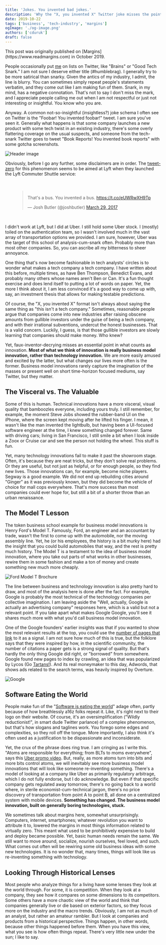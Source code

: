 ```yaml
---
title: 'Jokes. You invented bad jokes.'
description: 'Why the "X, you invented X" Twitter joke misses the point—business model innovation matters more than technology innovation'
date: 2019-10-22
tags: ['business', 'tech-industry', 'margins']
ogImage: './og-image.png'
authors: ['cduruk']
draft: false
---
```



<Callout variant="note">
This post was originally published on [Margins](https://www.readmargins.com) in October 2019.
</Callout>

People occasionally put [me](https://twitter.com/can) on lists on Twitter, like "Brains" or "Good Tech Snark." I am not sure I deserve either title (#humblebrag). I generally try to be more satirical than snarky. Given the antics of my industry, I admit, the line is blurry. You can sometimes simply repeat people's statements verbatim, and they come out like I am making fun of them. Snark, in my mind, has a negative connotation. That's not to say I don't miss the mark, and I appreciate people calling me out when I am not respectful or just not interesting or insightful. You know who you are.

Anyway. A common not-so-insightful (insightless?) joke schema I often see on Twitter is the "Foobar! You invented foobar!" tweet. I am sure you've seen it. Generally what happens is that some company launches a new product with some tech twist in an existing industry, there's some overly flattering coverage on the usual suspects, and someone from the tech-snark Twitter goes to tweet "Book Reports! You invented book reports" with some gotcha screenshots.

![Header image](./header.jpeg)

Obviously, before I go any further, some disclaimers are in order. The [tweet-zero](https://x.com/joshbutler/status/847189801967132672) for this phenomenon seems to be aimed at Lyft when they launched the Lyft Commuter Shuttle service:

<div style="display: flex; justify-content: center; margin: 2rem 0;">
<blockquote class="twitter-tweet"><p lang="en" dir="ltr">That&#39;s a bus. You invented a bus. <a href="https://t.co/eUWRwXH9Tp">https://t.co/eUWRwXH9Tp</a></p>&mdash; Josh Butler (@joshbutler) <a href="https://twitter.com/joshbutler/status/847189801967132672?ref_src=twsrc%5Etfw">March 29, 2017</a></blockquote> <script async src="https://platform.twitter.com/widgets.js" charset="utf-8"></script>
</div>

I didn't work at Lyft, but I did at Uber. I still hold some Uber stock. I (mostly) toiled on the authentication team, so I wasn't involved much in the vast array of transportation options we provided. I am sure, however, Uber was the target of this school of analysis-cum-snark often. Probably more than most other companies. So, you can ascribe all my bitterness to sheer annoyance.

One thing that's now become fashionable in tech analysts' circles is to wonder what makes a tech company a tech company. I have written about this before, multiple times, as have Ben Thompson, Benedict Evans, and probably many others whose names aren't Ben or Can. It's a fun thought exercise and does lend itself to putting a lot of words on paper. Yet, the more I think about it, I am less convinced it's a good way to come up with, say, an investment thesis that allows for making testable predictions.

Of course, the "X, you invented X" format isn't always about saying the same thing as "this isn't a tech company." Sometimes, reasonable people argue that companies come into new industries after raising obscene amounts from gullible investors under the guise of being a tech company, and with their irrational subventions, undercut the honest businesses. That is a valid concern. Luckily, I guess, is that those gullible investors are slowly learning that companies should make money. Who knew?

Yet, faux-inventor-decrying misses an essential point in what counts as innovation. **Most of what we think of innovation is really business model innovation, rather than technology innovation.** We are more easily amused and excited by the latter, but what changes our lives more often is the former. Business model innovations rarely capture the imagination of the masses or present well on short time-horizon focused mediums, say Twitter, but they matter.

## The Visceral vs. The Valuable

Some of this is human. Technical innovations have a more visceral, visual quality that bamboozles everyone, including yours truly. I still remember, for example, the moment Steve Jobs showed the rubber-band UI on the iPhone, where the screen kept moving after he lifted his finger. I mean, it wasn't like the man invented the lightbulb, but having been a UI-focused software engineer at the time, I knew something changed forever. Same with driving cars; living in San Francisco, I still smile a bit when I look inside a Zoox or Cruise car and see the person not holding the wheel. This stuff is fun.

Yet, many technology innovations fail to make it past the showroom stage. Often, it's because they are neat tricks, but they don't solve real problems. Or they are useful, but not just as helpful, or for enough people, so they find new lives. Those innovations can, for example, become niche players. Segway is a good example. We did not end up rebuilding cities around "Ginger" as it was previously known, but they did become the vehicle of choice for mall cops everywhere. That's more success than most companies could ever hope for, but still a bit of a shorter throw than an urban renaissance.

## The Model T Lesson

The token business school example for business model innovations is Henry Ford's Model T. Famously, Ford, an engineer and an accountant by trade, wasn't the first to come up with the automobile, nor the moving assembly line. Yet, he (or his employees, the history is a bit murky here) had the insight that you could build automobiles that way, and the rest is pretty much history. The Model T is a testament to the idea of business model innovation, where you take out parts of what works in other businesses, rewire them in some fashion and make a ton of money and create something new much more cheaply.

![Ford Model T Brochure](./car-brochure.jpeg)

The line between business and technology innovation is also pretty hard to draw, and most of the analysis here is done after the fact. For example, Google is probably the most technical of the technology companies per collective imagination. I am leaving aside the "Well, actually, Google is actually an advertising company" responses here, which is a valid but not a relevant point. If you take apart what makes Google Google, you'll see it shares much more with what you'd call business model innovation.

One of the Google founders' earlier insights was that if you wanted to show the most relevant results at the top, you could use the [number of pages that link](https://en.wikipedia.org/wiki/PageRank) to it as a signal. I am not sure how much of this is true, but the folklore says that they were inspired by how, in the scientific community, the number of citations a paper gets is a strong signal of quality. But that's hardly the only thing Google did right, or "borrowed" from somewhere. Google found new pages to index by crawling, an idea that was popularized by Lycos (Go [Tartans!](https://en.wikipedia.org/wiki/Lycos)). And its real moneymaker to this day, Adwords, that shows ads related to the search terms, was heavily inspired by Overture.

![Google](./google.jpeg)

## Software Eating the World

People make fun of the "[Software is eating the world](https://a16z.com/why-software-is-eating-the-world/)" adage often, partly because of how breathlessly a16z folks repeat it. Like, it's right next to their logo on their website. Of course, it's an oversimplification ("Wildly reductionist!", in smart dude Twitter parlance) of a complex phenomenon, but that's how slogans and taglines work. You forego some edges and complexities, so they roll off the tongue. More importantly, I also think it's often used as a justification to be dispassionate and inconsiderate.

Yet, the crux of the phrase does ring true. I am cringing as I write this. "Atoms are responsible for everything; from BLTs to moms everywhere", says this [Uber promo video](https://vimeo.com/153905859). But, really, as more atoms turn into bits and more bits control atoms, we will inevitably see more business model innovations that will look like someone re-inventing something. There's a model of looking at a company like Uber as primarily regulatory arbitrage, which I do not fully endorse, but I do acknowledge. But even if that specific company gets regulated away tomorrow, there's no going back to a world where, in sterile economist-cum-technical jargon, there's no price discovery of transportation from point A to point B, all done on a centralized system with mobile devices. **Something has changed. The business model innovation, built on generally boring technologies, stuck.**

We sometimes talk about margins here, somewhat unsurprisingly. Computers, internet, smartphones; whatever revolution you want to attribute it to, lowered the margins in most things information related to virtually zero. This meant what used to be prohibitively expensive to build and deploy became possible. Yet, basic human needs remain the same. We still want to move around, socialize, nourish ourselves, feel loved, and such. What comes out often will be rewiring some old business ideas with some new technologies. It is no wonder that, many times, things will look like us re-inventing something with technology.

## Looking Through Historical Lenses

Most people who analyze things for a living have some lenses they look at the world through. For some, it is competition. When they look at a company, they see how it compares on some dimensions to its competitors. Some others have a more chaotic view of the world and think that companies generally live or die based on exterior factors, so they focus more on the industry and the macro trends. Obviously, I am not as much of an analyst, but rather an amateur rambler. But I look at companies and products from a historical perspective. Things happen, in other words, because other things happened before them. When you have this view, what you see is how often things repeat. There's very little new under the sun; I like to say.